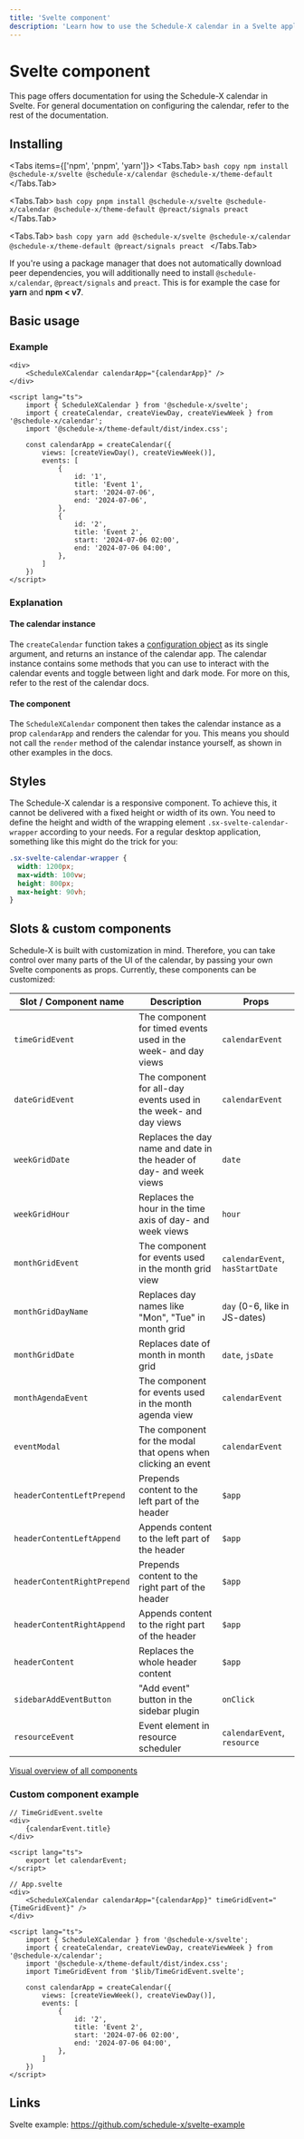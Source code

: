```yaml
---
title: 'Svelte component'
description: 'Learn how to use the Schedule-X calendar in a Svelte application'
---
```



# <SvelteIcon /> Svelte component

This page offers documentation for using the Schedule-X calendar in Svelte. For general documentation on
configuring the calendar, refer to the rest of the documentation.

## Installing


<Tabs items={['npm', 'pnpm', 'yarn']}>
  <Tabs.Tab>
    ```bash copy
      npm install @schedule-x/svelte @schedule-x/calendar @schedule-x/theme-default
    ```
  </Tabs.Tab>

  <Tabs.Tab>
    ```bash copy
      pnpm install @schedule-x/svelte @schedule-x/calendar @schedule-x/theme-default @preact/signals preact
    ```
  </Tabs.Tab>

  <Tabs.Tab>
    ```bash copy
      yarn add @schedule-x/svelte @schedule-x/calendar @schedule-x/theme-default @preact/signals preact
    ```
  </Tabs.Tab>
</Tabs>

If you're using a package manager that does not automatically
download peer dependencies, you will additionally need to install `@schedule-x/calendar`, `@preact/signals` and
`preact`. This is for example the case for **yarn** and **npm < v7**.

## Basic usage

### Example

```svelte
<div>
	<ScheduleXCalendar calendarApp="{calendarApp}" />
</div>

<script lang="ts">
	import { ScheduleXCalendar } from '@schedule-x/svelte';
	import { createCalendar, createViewDay, createViewWeek } from '@schedule-x/calendar';
	import '@schedule-x/theme-default/dist/index.css';

	const calendarApp = createCalendar({
		views: [createViewDay(), createViewWeek()],
		events: [
			{
				id: '1',
				title: 'Event 1',
				start: '2024-07-06',
				end: '2024-07-06',
			},
			{
				id: '2',
				title: 'Event 2',
				start: '2024-07-06 02:00',
				end: '2024-07-06 04:00',
			},
		]
	})
</script>
```

### Explanation

#### The calendar instance

The `createCalendar` function takes a [configuration object](/docs/calendar/configuration) as its single argument,
and returns an instance of the calendar app. The calendar instance contains some methods that you can use to
interact with the calendar events and toggle between light and dark mode. For more on this, refer to the rest of the
calendar docs.

#### The component

The `ScheduleXCalendar` component then takes the calendar instance as a prop `calendarApp` and renders the calendar
for you. This means you should not call the `render` method of the calendar instance yourself, as shown in other
examples in the docs.

## Styles

The Schedule-X calendar is a responsive component. To achieve this,
it cannot be delivered with a fixed height or width of its own. You need to define the height and width of the
wrapping element `.sx-svelte-calendar-wrapper` according to your needs. For a regular desktop application, something
like this might do the trick for you:

```css
.sx-svelte-calendar-wrapper {
  width: 1200px;
  max-width: 100vw;
  height: 800px;
  max-height: 90vh;
}
```

## Slots & custom components

Schedule-X is built with customization in mind. Therefore, you can take control over many parts of the
UI of the calendar, by passing your own Svelte components as props. Currently, these components
can be customized:

| Slot / Component name       | Description                                                         | Props                           |
|-----------------------------|---------------------------------------------------------------------|---------------------------------|
| `timeGridEvent`             | The component for timed events used in the week- and day views      | `calendarEvent`                 |
| `dateGridEvent`             | The component for all-day events used in the week- and day views    | `calendarEvent`                 |
| `weekGridDate`              | Replaces the day name and date in the header of day- and week views | `date`                          |
| `weekGridHour`              | Replaces the hour in the time axis of day- and week views           | `hour`                          |
| `monthGridEvent`            | The component for events used in the month grid view                | `calendarEvent`, `hasStartDate` |
| `monthGridDayName`          | Replaces day names like "Mon", "Tue" in month grid                  | `day` (0-6, like in JS-dates)   |
| `monthGridDate`             | Replaces date of month in month grid                                | `date`, `jsDate`                |
| `monthAgendaEvent`          | The component for events used in the month agenda view              | `calendarEvent`                 |
| `eventModal`                | The component for the modal that opens when clicking an event       | `calendarEvent`                 |
| `headerContentLeftPrepend`  | Prepends content to the left part of the header                     | `$app`                          |
| `headerContentLeftAppend`   | Appends content to the left part of the header                      | `$app`                          |
| `headerContentRightPrepend` | Prepends content to the right part of the header                    | `$app`                          |
| `headerContentRightAppend`  | Appends content to the right part of the header                     | `$app`                          |
| `headerContent`             | Replaces the whole header content                                   | `$app`                          |
| `sidebarAddEventButton`     | "Add event" button in the sidebar plugin                            | `onClick`                       |
| `resourceEvent`             | Event element in resource scheduler                                 | `calendarEvent`, `resource`     |

[Visual overview of all components](/docs/calendar/custom-components)

### Custom component example

```svelte
// TimeGridEvent.svelte
<div>
	{calendarEvent.title}
</div>

<script lang="ts">
	export let calendarEvent;
</script>
```

```svelte
// App.svelte
<div>
	<ScheduleXCalendar calendarApp="{calendarApp}" timeGridEvent="{TimeGridEvent}" />
</div>

<script lang="ts">
	import { ScheduleXCalendar } from '@schedule-x/svelte';
	import { createCalendar, createViewDay, createViewWeek } from '@schedule-x/calendar';
	import '@schedule-x/theme-default/dist/index.css';
	import TimeGridEvent from '$lib/TimeGridEvent.svelte';

	const calendarApp = createCalendar({
		views: [createViewWeek(), createViewDay()],
		events: [
			{
				id: '2',
				title: 'Event 2',
				start: '2024-07-06 02:00',
				end: '2024-07-06 04:00',
			},
		]
	})
</script>
```

## Links

Svelte example: https://github.com/schedule-x/svelte-example



